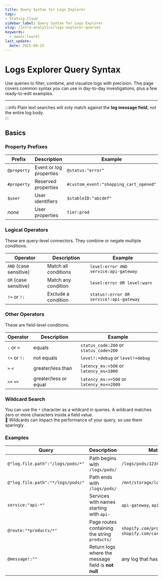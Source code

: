 ```yaml
---
title: Query Syntax for Logs Explorer
tags:
- Statsig Cloud 
sidebar_label: Query Syntax for Logs Explorer
slug: /infra-analytics/logs-explorer-queries
keywords:
  - owner:laurel
last_update:
  date: 2025-09-15
---
```


# Logs Explorer Query Syntax

Use queries to filter, combine, and visualize logs with precision. This page covers common syntax you can use in day-to-day investigations, plus a few ready-to-edit examples.

---

:::info
Plain text searches will only match against the **log message field**, not the entire log body.  
::: 

## Basics

### Property Prefixes
| Prefix     | Description             | Example                 |
|------------|-------------------------|-------------------------|
| `@property`| Event or log properties | `@status:"error"`         |
| `#property`| Reserved properties       | `#custom_event:"shopping_cart_opened"`     |
| `$user`    | User identifiers        | `$stableID:"abcdef"`   |
| *none*     | User properties         | `tier:prod`             |

### Logical Operators
These are query-level connectors. They combine or negate multiple conditions.

| Operator | Description            | Example                                   |
|----------|------------------------|-------------------------------------------|
| `AND` (case sensitive)  | Match all conditions   | `level:error AND service:api-gateway`     |
| `OR` (case sensitive)     | Match any condition    | `level:error OR level:warn`               |
| `!=` or `!:`   | Exclude a condition    | `status!:error OR service!:api-gateway`     |


### Other Operators
These are field-level conditions.

| Operator     | Description           | Example                  |
|--------------|-----------------------|--------------------------|
| `:` or `=`   | equals                | `status_code:200` or `status_code=200` |
| `!=` or `!:` | not equals            | `level!:=debug` or `level!=debug`      |
| `>` `<`      | greater/less than   | `latency_ms:>500` or `latency_ms<1000` |
| `>=` `<=`    | greater/less or equal | `latency_ms:>=500` or `latency_ms<=2000` |

### Wildcard Search

You can use the `*` character as a wildcard in queries. A wildcard matches zero or more characters inside a field value.  
🐌 Wildcards can impact the performance of your query, so use them sparingly.

### Examples

| Query                                | Description                                        | Matches                                   |
|--------------------------------------|----------------------------------------------------|-------------------------------------------|
| `@"log.file.path":"/logs/pods/*"`    | Path begins with `/logs/pods/`                     | `/logs/pods/1234/stdout.log`              |
| `@"log.file.path":"*/logs/pods/"`    | Path ends with `/logs/pods/`                       | `/mnt/storage/logs/pods/`                 |
| `service:"api-*"`                      | Services with names starting with `api-`           | `api-gateway`, `api-auth`                 |
| `@route:"*products/*"`                  | Page routes containing the string `products/`         | `shopify.com/products/tshirts`, `shopify.com/cart/products/view`  |
| `@message!:""`                        | Return logs where the message field is **not null**| any log that has a `message` field        |
